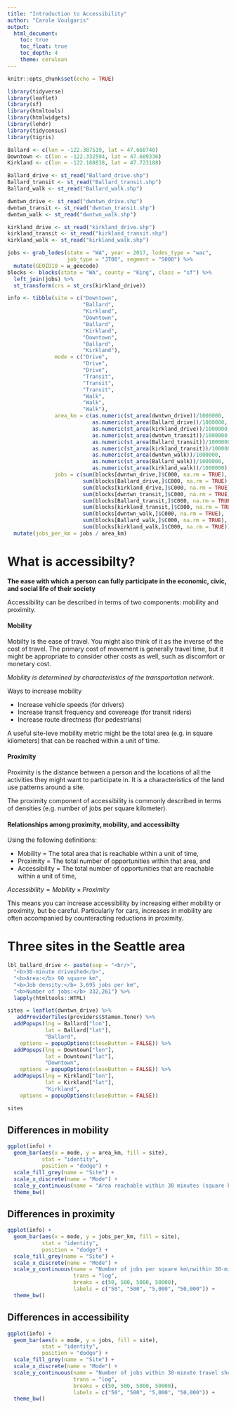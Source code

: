 ```yaml
---
title: "Introduction to Accessibility"
author: "Carole Voulgaris"
output:  
  html_document:  
    toc: true  
    toc_float: true
    toc_depth: 4
    theme: cerulean
---
```


```r
knitr::opts_chunk$set(echo = TRUE)

library(tidyverse)
library(leaflet)
library(sf)
library(htmltools)
library(htmlwidgets)
library(lehdr)
library(tidycensus)
library(tigris)

Ballard <- c(lon = -122.387519, lat = 47.668740)
Downtown <- c(lon = -122.332594, lat = 47.609336)
Kirkland <- c(lon = -122.168838, lat = 47.723188)

Ballard_drive <- st_read("Ballard_drive.shp")
Ballard_transit <- st_read("Ballard_transit.shp")
Ballard_walk <- st_read("Ballard_walk.shp")

dwntwn_drive <- st_read("dwntwn_drive.shp")
dwntwn_transit <- st_read("dwntwn_transit.shp")
dwntwn_walk <- st_read("dwntwn_walk.shp")

kirkland_drive <- st_read("kirkland_drive.shp")
kirkland_transit <- st_read("kirkland_transit.shp")
kirkland_walk <- st_read("kirkland_walk.shp")

jobs <- grab_lodes(state = "WA", year = 2017, lodes_type = "wac",
                   job_type = "JT00", segment = "S000") %>%
  mutate(GEOID10 = w_geocode)
blocks <- blocks(state = "WA", county = "King", class = "sf") %>%
  left_join(jobs) %>%
  st_transform(crs = st_crs(kirkland_drive))

info <- tibble(site = c("Downtown", 
                        "Ballard",
                        "Kirkland",
                        "Downtown", 
                        "Ballard",
                        "Kirkland",
                        "Downtown", 
                        "Ballard",
                        "Kirkland"),
               mode = c("Drive",
                        "Drive",
                        "Drive",
                        "Transit",
                        "Transit",
                        "Transit",
                        "Walk",
                        "Walk",
                        "Walk"),
               area_km = c(as.numeric(st_area(dwntwn_drive))/1000000,
                           as.numeric(st_area(Ballard_drive))/1000000,
                           as.numeric(st_area(kirkland_drive))/1000000,
                           as.numeric(st_area(dwntwn_transit))/1000000,
                           as.numeric(st_area(Ballard_transit))/1000000,
                           as.numeric(st_area(kirkland_transit))/1000000,
                           as.numeric(st_area(dwntwn_walk))/1000000,
                           as.numeric(st_area(Ballard_walk))/1000000,
                           as.numeric(st_area(kirkland_walk))/1000000),
               jobs = c(sum(blocks[dwntwn_drive,]$C000, na.rm = TRUE),
                        sum(blocks[Ballard_drive,]$C000, na.rm = TRUE),
                        sum(blocks[kirkland_drive,]$C000, na.rm = TRUE),
                        sum(blocks[dwntwn_transit,]$C000, na.rm = TRUE),
                        sum(blocks[Ballard_transit,]$C000, na.rm = TRUE),
                        sum(blocks[kirkland_transit,]$C000, na.rm = TRUE),
                        sum(blocks[dwntwn_walk,]$C000, na.rm = TRUE),
                        sum(blocks[Ballard_walk,]$C000, na.rm = TRUE),
                        sum(blocks[kirkland_walk,]$C000, na.rm = TRUE))) %>%
  mutate(jobs_per_km = jobs / area_km)
```
# What is accessibilty?

**The ease with which a person can fully participate in the economic, civic, and social life of their society**

Accessibility can be described in terms of two components: mobility and proximity. 

#### Mobility 

Mobilty is the ease of travel. You might also think of it as the inverse of the cost of travel. The primary cost of movement is generally travel time, but it might be appropriate to consider other costs as well, such as discomfort or monetary cost.

*Mobility is determined by characteristics of the transportation network.* 

Ways to increase mobility

* Increase vehicle speeds (for drivers)
* Increase transit frequency and covereage (for transit riders)
* Increase route directness (for pedestrians)

A useful site-leve mobility metric might be the total area (e.g. in square kilometers) that can be reached within a unit of time.

#### Proximity 

Proximity is the distance between a person and the locations of all the activities they might want to participate in. It is a characteristics of the land use patterns around a site.

The proximity component of accessibility is commonly described in terms of densities (e.g. number of jobs per square kilometer). 

#### Relationships among proximity, mobility, and accessibilty

Using the following definitions:

* Mobility = The total area that is reachable within a unit of time,
* Proximity = The total number of opportunities within that area, and
* Accessibility = The total number of opportunities that are reachable within a unit of time,

$Accessibility = Mobility\times Proximity$

This means you can increase accessibility by increasing either mobility or proximity, but be careful. Particularly for cars, increases in mobility are often accompanied by counteracting reductions in proximity. 

# Three sites in the Seattle area
```r
lbl_ballard_drive <- paste(sep = "<br/>",
  "<b>30-minute driveshed</b>",
  "<b>Area:</b> 90 square km",
  "<b>Job density:</b> 3,695 jobs per km",
  "<b>Number of jobs:</b> 332,261") %>% 
  lapply(htmltools::HTML)

sites = leaflet(dwntwn_drive) %>%
   addProviderTiles(providers$Stamen.Toner) %>%
  addPopups(lng = Ballard["lon"],
            lat = Ballard["lat"], 
            "Ballard",
    options = popupOptions(closeButton = FALSE)) %>%
  addPopups(lng = Downtown["lon"],
            lat = Downtown["lat"], 
            "Downtown",
    options = popupOptions(closeButton = FALSE)) %>%
  addPopups(lng = Kirkland["lon"],
            lat = Kirkland["lat"], 
            "Kirkland",
    options = popupOptions(closeButton = FALSE)) 

sites
```

## Differences in mobility
```r
ggplot(info) +
  geom_bar(aes(x = mode, y = area_km, fill = site), 
           stat = "identity",
           position = "dodge") +
  scale_fill_grey(name = "Site") +
  scale_x_discrete(name = "Mode") +
  scale_y_continuous(name = "Area reachable within 30 minutes (square km)") +
  theme_bw()
```

## Differences in proximity
```r
ggplot(info) +
  geom_bar(aes(x = mode, y = jobs_per_km, fill = site), 
           stat = "identity",
           position = "dodge") +
  scale_fill_grey(name = "Site") +
  scale_x_discrete(name = "Mode") +
  scale_y_continuous(name = "Number of jobs per square km\nwithin 30-minute travel shed", 
                     trans = "log", 
                     breaks = c(50, 500, 5000, 50000),
                     labels = c("50", "500", "5,000", "50,000")) +
  theme_bw()
```

## Differences in accessibility
```r
ggplot(info) +
  geom_bar(aes(x = mode, y = jobs, fill = site), 
           stat = "identity",
           position = "dodge") +
  scale_fill_grey(name = "Site") +
  scale_x_discrete(name = "Mode") +
  scale_y_continuous(name = "Number of jobs within 30-minute travel shed", 
                     trans = "log", 
                     breaks = c(50, 500, 5000, 50000),
                     labels = c("50", "500", "5,000", "50,000")) +
  theme_bw()
```